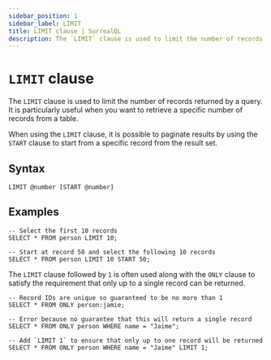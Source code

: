 ```yaml
---
sidebar_position: 1
sidebar_label: LIMIT
title: LIMIT clause | SurrealQL
description: The `LIMIT` clause is used to limit the number of records returned by a query.
---
```



# `LIMIT` clause

The `LIMIT` clause is used to limit the number of records returned by a query. It is particularly useful when you want to retrieve a specific number of records from a table. 

When using the `LIMIT` clause, it is possible to paginate results by using the `START` clause to start from a specific record from the result set.

## Syntax

```syntax title="Clause Syntax"
LIMIT @number [START @number]
```

## Examples

```surql
-- Select the first 10 records
SELECT * FROM person LIMIT 10;

-- Start at record 50 and select the following 10 records
SELECT * FROM person LIMIT 10 START 50;
```

The `LIMIT` clause followed by `1` is often used along with the `ONLY` clause to satisfy the requirement that only up to a single record can be returned.

```surql
-- Record IDs are unique so guaranteed to be no more than 1
SELECT * FROM ONLY person:jamie;

-- Error because no guarantee that this will return a single record
SELECT * FROM ONLY person WHERE name = "Jaime";

-- Add `LIMIT 1` to ensure that only up to one record will be returned
SELECT * FROM ONLY person WHERE name = "Jaime" LIMIT 1;
```

